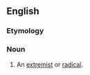 ==English==

===Etymology===
{{suffix|en|all-out|er}}

===Noun===
{{en-noun}}

# An [[extremist]] or [[radical]].